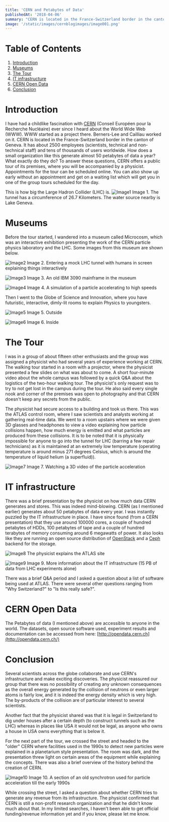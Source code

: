```yaml
---
title: 'CERN and Petabytes of Data'
publishedAt: '2018-04-06'
summary: "CERN is located in the France-Switzerland border in the canton of Geneva. I went on a tour of its premises while visiting Switzerland for 3 weeks."
image: '/static/images/cernblogimages/image001.png'
---
```

# Table of Contents

1.  [Introduction](#introduction)
2.  [Museums](#museums)
3.  [The Tour](#the-tour)
4.  [IT infrastructure](#it-infrastructure)
5.  [CERN Open Data](#cern-open-data)
6.  [Conclusion](#conclusion)

# Introduction

I have had a childlike fascination with [CERN](https://home.cern/) (Conseil Européen pour la Recherche Nucléaire) ever since I heard about the World Wide Web (WWW). WWW started as a project there. Berners-Lee and Cailliau worked on it. CERN is located in the France-Switzerland border in the canton of Geneva. It has about 2500 employees (scientists, technical and non-technical staff) and tens of thousands of users worldwide. How does a small organization like this generate almost 50 petabytes of data a year? What exactly do they do? To answer these questions, CERN offers a public tour of its premises, where you will be accompanied by a physicist. Appointments for the tour can be scheduled online. You can also show up early without an appointment and get on a waiting list which will get you in one of the group tours scheduled for the day.

This is how big the Large Hadron Collider (LHC) is.
![Image1](/static/images/cernblogimages/image001.png)
Image 1. The tunnel has a circumference of 26.7 Kilometers. The water source nearby is Lake Geneva.

# Museums

Before the tour started, I wandered into a museum called Microcosm, which was an interactive exhibition presenting the work of the CERN particle physics laboratory and the LHC. Some images from this museum are shown below.

![Image2](/static/images/cernblogimages/image003.jpg)
Image 2. Entering a mock LHC tunnel with humans in screen explaining things interactively

![Image3](/static/images/cernblogimages/image005.jpg)
Image 3. An old IBM 3090 mainframe in the museum

![Image4](/static/images/cernblogimages/image007.jpg)
Image 4. A simulation of a particle accelerating to high speeds


Then I went to the Globe of Science and Innovation, where you have futuristic, interactive, dimly-lit rooms to explain Physics to youngsters.

![Image5](/static/images/cernblogimages/image009.png)
Image 5. Outside

![Image6](/static/images/cernblogimages/image011.jpg)
Image 6. Inside

# The Tour

I was in a group of about fifteen other enthusiasts and the group was assigned a physicist who had several years of experience working at CERN. The walking tour started in a room with a projector, where the physicist presented a few slides on what was about to come. A short four-minute video about the whole campus was followed by a quick Q&amp;A about the logistics of the two-hour walking tour. The physicist&#39;s only request was to try to not get lost in the campus during the tour. He also said every single nook and corner of the premises was open to photography and that CERN doesn&#39;t keep any secrets from the public.

The physicist had secure access to a building and took us there. This was the ATLAS control room, where I saw scientists and analysts working at gathering real-time data. We went to a room upstairs where we were given 3D glasses and headphones to view a video explaining how particle collisions happen, how much energy is emitted and what particles are produced from these collisions. It is to be noted that it is physically impossible for anyone to go into the tunnel for LHC (barring a few repair technicians) as it is maintained at an extremely low temperature (operating temperature is around minus 271 degrees Celsius, which is around the temperature of liquid helium (a superfluid)).

![Image7](/static/images/cernblogimages/image013.jpg)
Image 7. Watching a 3D video of the particle acceleration

# IT infrastructure

There was a brief presentation by the physicist on how much data CERN generates and stores. This was indeed mind-blowing. CERN (as I mentioned earlier) generates about 50 petabytes of data every year. I was instantly puzzled by the IT infrastructure in place. I have since found (from a CERN presentation) that they use around 100000 cores, a couple of hundred petabytes of HDDs, 100 petabytes of tape and a couple of hundred terabytes of memory consuming around 6 megawatts of power. It also looks like they are running an open source distribution of [OpenStack](https://www.openstack.org/) and a [Ceph](https://ceph.com/) backend for the storage.

![Image8](/static/images/cernblogimages/image015.jpg)
The physicist explains the ATLAS site

![Image9](/static/images/cernblogimages/image017.jpg)
Image 9. More information about the IT infrastructure (15 PB of data from LHC experiments alone)

There was a brief Q&amp;A period and I asked a question about a list of software being used at ATLAS. There were several other questions ranging from &quot;Why Switzerland?&quot; to &quot;Is this really safe?&quot;.

# CERN Open Data

The Petabytes of data (I mentioned above) are accessible to anyone in the world. The datasets, open source software used, experiment results and documentation can be accessed from here: [http://opendata.cern.ch](http://opendata.cern.ch/)

# Conclusion

Several scientists across the globe collaborate and use CERN&#39;s infrastructure and make exciting discoveries. The physicist reassured our group that there was no possibility of creating any unknown consequences as the overall energy generated by the collision of neutrons or even larger atoms is fairly low, and it is indeed the energy density which is very high. The by-products of the collision are of particular interest to several scientists.

Another fact that the physicist shared was that it is legal in Switzerland to dig under houses after a certain depth (to construct tunnels such as the LHC) whereas in places like USA it would not be legal, as anyone who owns a house in USA owns everything that is below it.

For the next part of the tour, we crossed the street and headed to the &quot;older&quot; CERN where facilities used in the 1990s to detect new particles were explained in a planetarium style presentation. The room was dark, and the presentation threw light on certain areas of the equipment while explaining the concepts. There was also a brief overview of the history behind the creation of CERN.

![Image10](/static/images/cernblogimages/image019.jpg)
Image 10. A section of an old synchrotron used for particle acceleration till the early 1990s

While crossing the street, I asked a question about whether CERN tries to generate any revenue from its infrastructure. The physicist confirmed that CERN is still a non-profit research organization and that he didn&#39;t know much about that. In my limited searches, I haven&#39;t been able to get official funding/revenue information yet and if you know, please let me know. <br/>